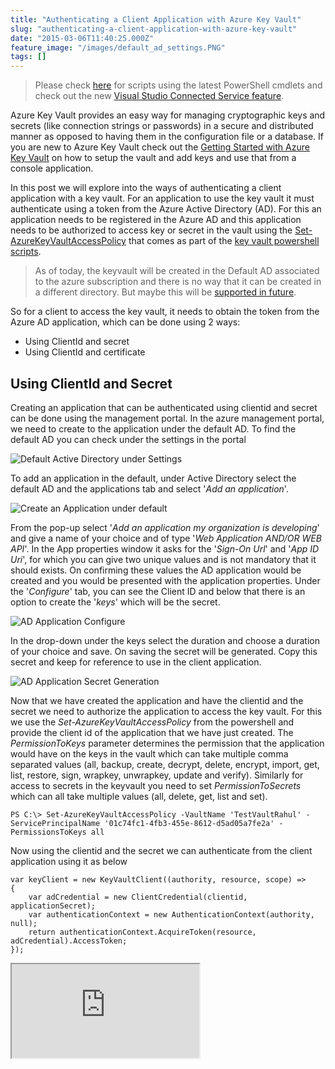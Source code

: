 ```yaml
---
title: "Authenticating a Client Application with Azure Key Vault"
slug: "authenticating-a-client-application-with-azure-key-vault"
date: "2015-03-06T11:40:25.000Z"
feature_image: "/images/default_ad_settings.PNG"
tags: []
---
```


> Please check [here](__GHOST_URL__/blog/how-the-deprecation-of-switch-azuremode-affects-azure-key-vault/) for scripts using the latest PowerShell cmdlets and check out the new [Visual Studio Connected Service feature](__GHOST_URL__/blog/azure-key-vault-as-a-connected-service-in-visual-studio-2017/).

Azure Key Vault provides an easy way for managing cryptographic keys and secrets (like connection strings or passwords) in a secure and distributed manner as opposed to having them in the configuration file or a database. If you are new to Azure Key Vault check out the [Getting Started with Azure Key Vault](__GHOST_URL__/blog/getting-started-with-azure-key-vault/) on how to setup the vault and add keys and use that from a console application.

In this post we will explore into the ways of authenticating a client application with a key vault. For an application to use the key vault it must authenticate using a token from the Azure Active Directory (AD). For this an application needs to be registered in the Azure AD and this application needs to be authorized to access key or secret in the vault using the [Set-AzureKeyVaultAccessPolicy](https://msdn.microsoft.com/en-us/library/azure/dn903607.aspx) that comes as part of the [key vault powershell scripts](https://gallery.technet.microsoft.com/scriptcenter/Azure-Key-Vault-Powershell-1349b091).

> As of today, the keyvault will be created in the Default AD associated to the azure subscription and there is no way that it can be created in a different directory. But maybe this will be [supported in future](https://social.msdn.microsoft.com/Forums/azure/en-US/21d0dcaa-791c-4f96-8f9d-738b6b0076b2/create-a-new-key-vault-in-a-different-directory?forum=AzureKeyVault).

So for a client to access the key vault, it needs to obtain the token from the Azure AD application, which can be done using 2 ways:

*   Using ClientId and secret
*   Using ClientId and certificate

**Using ClientId and Secret**
-----------------------------

Creating an application that can be authenticated using clientid and secret can be done using the management portal. In the azure management portal, we need to create to the application under the default AD. To find the default AD you can check under the settings in the portal

![Default Active Directory under Settings](/images/default_ad_settings.PNG)

To add an application in the default, under Active Directory select the default AD and the applications tab and select '_Add an application_'.

![Create an Application under default](/images/default_ad.PNG)

From the pop-up select '_Add an application my organization is developing_' and give a name of your choice and of type '_Web Application AND/OR WEB API_'. In the App properties window it asks for the '_Sign-On Url_' and '_App ID Uri_', for which you can give two unique values and is not mandatory that it should exists. On confirming these values the AD application would be created and you would be presented with the application properties. Under the '_Configure_' tab, you can see the Client ID and below that there is an option to create the '_keys_' which will be the secret.

![AD Application Configure](/images/ad_application_configure.PNG)

In the drop-down under the keys select the duration and choose a duration of your choice and save. On saving the secret will be generated. Copy this secret and keep for reference to use in the client application.

![AD Application Secret Generation](/images/ad_application_keys.PNG)

Now that we have created the application and have the clientid and the secret we need to authorize the application to access the key vault. For this we use the _Set-AzureKeyVaultAccessPolicy_ from the powershell and provide the client id of the application that we have just created. The _PermissionToKeys_ parameter determines the permission that the application would have on the keys in the vault which can take multiple comma separated values (all, backup, create, decrypt, delete, encrypt, import, get, list, restore, sign, wrapkey, unwrapkey, update and verify). Similarly for access to secrets in the keyvault you need to set _PermissionToSecrets_ which can all take multiple values (all, delete, get, list and set).

    PS C:\> Set-AzureKeyVaultAccessPolicy -VaultName 'TestVaultRahul' -ServicePrincipalName '01c74fc1-4fb3-455e-8612-d5ad05a7fe2a' -PermissionsToKeys all
    

Now using the clientid and the secret we can authenticate from the client application using it as below

    var keyClient = new KeyVaultClient((authority, resource, scope) =>
    {
        var adCredential = new ClientCredential(clientid, applicationSecret);
        var authenticationContext = new AuthenticationContext(authority, null);
        return authenticationContext.AcquireToken(resource, adCredential).AccessToken;
    });
    

<iframe src="https://www.youtube.com/embed/51Qmk3TQJ44" />

**Using ClientId and Certificate**
----------------------------------

Creating an application that can be authenticated using the clientid and the certificate is only possible using powershell scripts, and these are again available with the key vault powershell scripts. For this we first need to create a certificate or if your organization already has provided one use that. Since this is for demo I would be creating a test certificate as [explained here](https://msdn.microsoft.com/en-in/library/ff699202.aspx).

    makecert -sv mykey.pvk -n "cn=AD Test Vault Application" ADTestVaultApplication.cer -b 03/03/2014 -e 06/05/2016 -r
    pvk2pfx -pvk mykey.pvk -spc ADTestVaultApplication.cer -pfx ADTestVaultApplication.pfx -po test
    

Once we have the certificate, we can create a new AD application and specify certificate authentication for the application as shown below. Make sure that you give the full path to the certificate as below (mine was located under C:\\cert)

    Connect-AzureAD -DomainName '<domainname>'
    $newADApplication = New-AzureADApplication -DisplayName 'TestVaultApplication'
    Add-AzureADApplicationCredential -ObjectId $newADApplication.objectId -FilePath C:\cert\ADTestVaultApplication.cer
    $newADApplication.appId
    

Once the application is created, we need to perform the same authorization steps as above to give the application access to the key vault, after which we can use the clientid (that would be output to the powershell console) and the certificate to authenticate the application. Make sure that the certificate is installed into the store so that it can be used by the application.

    var keyClient = new KeyVaultClient((authority, resource, scope) =>
    {
        var authenticationContext = new AuthenticationContext(authority, null);
        X509Certificate2 certificate;
        X509Store store = new X509Store(StoreName.My, StoreLocation.CurrentUser);
        try
        {
            store.Open(OpenFlags.ReadOnly);
            X509Certificate2Collection certificateCollection = store.Certificates.Find(X509FindType.FindByThumbprint, "E2F3EAE0A131EE0CF1FF1995A6ABA9F9462A0C03", false);
            if (certificateCollection == null || certificateCollection.Count == 0)
            {
                throw new Exception("Certificate not installed in the store");
            }
    
            certificate = certificateCollection[0];
        }
        finally
        {
            store.Close();
        }
    
        var clientAssertionCertificate = new ClientAssertionCertificate(applicationId, certificate);
        var result = authenticationContext.AcquireToken(resource, clientAssertionCertificate);
        return result.AccessToken;
    });
    

<iframe src="https://www.youtube.com/embed/JbshGF4ZwGE" />

You could use either ways to authenticate an application to Azure Key Vault. Using the certificate way would be more secure as you can also password protect your certificate so that it cannot be installed without having that. If using the client secret anybody having access to the configuration would be able to access the vault. Also make sure that you give the application's only necessary permissions for accessing keys and secrets while registering the application. You could use the sample used in the [Getting Started with Azure Key Vault](__GHOST_URL__/blog/getting-started-with-azure-key-vault/) [sample](https://github.com/rahulpnath/Blog/tree/master/AzureKeyVault). The code in there uses clientId and secret, you could change it with the above code to use certificate authentication.

> **_[Key Vault supports Managed Service Identity](__GHOST_URL__/blog/authenticating-with-azure-key-vault-using-managed-service-identity/) which makes authenticating with it even more easier if your application is deployed in Azure. You no longer have to add any configuration related to key vault to the applications config file._**